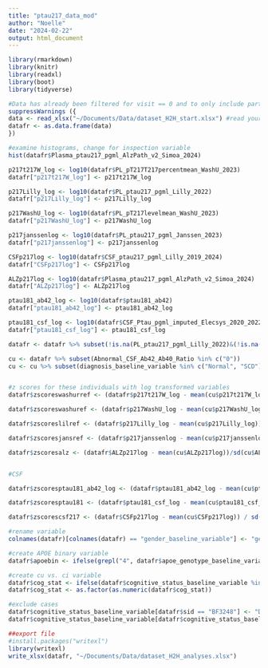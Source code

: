 ```yaml
---
title: "ptau217_data_mod"
author: "Noelle"
date: "2024-02-22"
output: html_document
---
```


```r

library(rmarkdown)
library(knitr)
library(readxl)
library(boot)
library(tidyverse)

#Data has already been filtered for visit == 0 and to only include participants that have all biomarkers available
suppressWarnings ({
data <- read_xlsx("~/Documents/Data/dataset_H2H_start.xlsx") #read your data
datafr <- as.data.frame(data)
})

```

```r

#examine histograms, change for inspection variable 
hist(datafr$Plasma_ptau217_pgml_AlzPath_v2_Simoa_2024)

p217t217W_log <- log10(datafr$PL_pT217T217percentmean_WashU_2023)
datafr["p217t217W_log"] <- p217t217W_log

p217Lilly_log <- log10(datafr$PL_ptau217_pgml_Lilly_2022)
datafr["p217Lilly_log"] <- p217Lilly_log

p217WashU_log <- log10(datafr$PL_pT217levelmean_WashU_2023)
datafr["p217WashU_log"] <- p217WashU_log

p217janssenlog <- log10(datafr$PL_ptau217_pgml_Janssen_2023)
datafr["p217janssenlog"] <- p217janssenlog

CSFp217log <- log10(datafr$CSF_ptau217_pgml_Lilly_2019_2024)
datafr["CSFp217log"] <- CSFp217log

ALZp217log <- log10(datafr$Plasma_ptau217_pgml_AlzPath_v2_Simoa_2024)
datafr["ALZp217log"] <- ALZp217log

ptau181_ab42_log <- log10(datafr$ptau181_ab42)
datafr["ptau181_ab42_log"] <- ptau181_ab42_log

ptau181_csf_log <- log10(datafr$CSF_Ptau_pgml_imputed_Elecsys_2020_2022)
datafr["ptau181_csf_log"] <- ptau181_csf_log
```

```r
datafr <- datafr %>% subset(!is.na(PL_ptau217_pgml_Lilly_2022)&(!is.na(PL_pT217levelmean_WashU_2023))&(!is.na(PL_ptau217_pgml_Janssen_2023))&(!is.na(CSFp217log))&(!is.na(ALZp217log))) #998

cu <- datafr %>% subset(Abnormal_CSF_Ab42_Ab40_Ratio %in% c("0"))
cu <- cu %>% subset(diagnosis_baseline_variable %in% c("Normal", "SCD")) 


#z scores for these individuals with log transformed variables
datafr$zscoreswashurref <- (datafr$p217t217W_log - mean(cu$p217t217W_log))/sd(cu$p217t217W_log)

datafr$zscoreswashuref <- (datafr$p217WashU_log - mean(cu$p217WashU_log))/ sd(cu$p217WashU_log)

datafr$zscoreslilref <- (datafr$p217Lilly_log - mean(cu$p217Lilly_log))/sd(cu$p217Lilly_log)

datafr$zscoresjansref <- (datafr$p217janssenlog - mean(cu$p217janssenlog))/sd(cu$p217janssenlog)

datafr$zscoresalz <- (datafr$ALZp217log - mean(cu$ALZp217log))/sd(cu$ALZp217log)


#CSF

datafr$zscoresptau181_ab42_log <- (datafr$ptau181_ab42_log - mean(cu$ptau181_ab42_log)) / sd(cu$ptau181_ab42_log)

datafr$zscoresptau181 <- (datafr$ptau181_csf_log - mean(cu$ptau181_csf_log)) / sd(cu$ptau181_csf_log)

datafr$zscorescsf217 <- (datafr$CSFp217log - mean(cu$CSFp217log)) / sd(cu$CSFp217log)

```

```r
#rename variable
colnames(datafr)[colnames(datafr) == "gender_baseline_variable"] <- "gender"

#create APOE binary variable
datafr$apoebin <- ifelse(grepl("4", datafr$apoe_genotype_baseline_variable), 1, 0)

#create cu vs. ci variable 
datafr$cog_stat <- ifelse(datafr$cognitive_status_baseline_variable %in% c("Normal", "SCD"), 0, 1)
datafr$cog_stat <- as.factor(as.numeric(datafr$cog_stat))

#exclude cases
datafr$cognitive_status_baseline_variable[datafr$sid == "BF3248"] <- "Dementia"
datafr$cognitive_status_baseline_variable[datafr$cognitive_status_baseline_variable == "TBD"] <- "MCI"
```

```r
##export file
#install.packages("writexl")
library(writexl)
write_xlsx(datafr, "~/Documents/Data/dataset_H2H_analyses.xlsx")
```